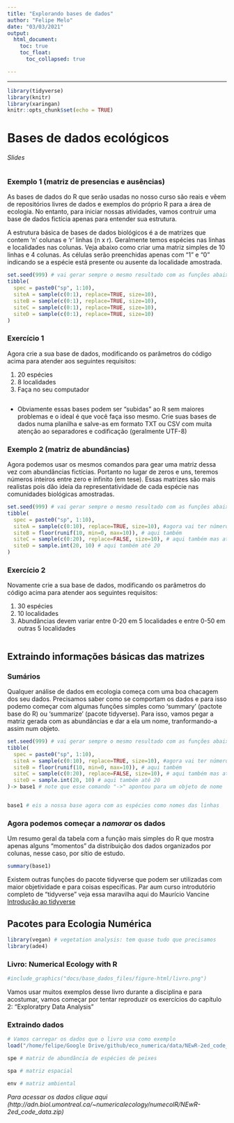 ```yaml
---
title: "Explorando bases de dados"
author: "Felipe Melo"
date: "03/03/2021"
output: 
  html_document:
    toc: true
    toc_float:
      toc_collapsed: true

---
```

---

```r
library(tidyverse)
library(knitr)
library(xaringan)
knitr::opts_chunk$set(echo = TRUE)
```


# Bases de dados ecológicos

*Slides* 
```r


```


### Exemplo 1 (matriz de presencias e ausências)

As bases de dados do R que serão usadas no nosso curso são reais e vêem de repositórios livres de dados e exemplos do próprio R para a área de ecologia. No entanto, para iniciar nossas atividades, vamos contruir uma base de dados fictícia apenas para entender sua estrutura.

A estrutura básica de bases de dados biológicos é a de matrizes que contem 'n' colunas e 'r' linhas (n x r). Geralmente temos espécies nas linhas e localidades nas colunas. Veja abaixo como criar uma matriz simples de 10 linhas e 4 colunas. As células serão preenchidas apenas com "1" e "0" indicando se a espécie está presente ou ausente da localidade amostrada.

```r
set.seed(999) # vai gerar sempre o mesmo resultado com as funções abaixo
tibble(
  spec = paste0("sp", 1:10),
  siteA = sample(c(0:1), replace=TRUE, size=10),
  siteB = sample(c(0:1), replace=TRUE, size=10),
  siteC = sample(c(0:1), replace=TRUE, size=10),
  siteD = sample(c(0:1), replace=TRUE, size=10)
)
```

### Exercício 1

Agora crie a sua base de dados, modificando os parâmetros do código acima para atender aos seguintes requisitos:

1) 20 espécies  
2) 8 localidades
3) Faça no seu computador

```r

```

* Obviamente essas bases podem ser "subidas" ao R sem maiores problemas e o ideal é que você faça isso mesmo. Crie suas bases de dados numa planilha e salve-as em formato TXT ou CSV com muita atenção ao separadores e codificação (geralmente UTF-8)


### Exemplo 2 (matriz de abundâncias)

Agora podemos usar os mesmos comandos para gear uma matriz dessa vez com abundâncias fictícias. Portanto no lugar de zeros e uns, teremos números inteiros entre zero e infinito (em tese). Essas matrizes são mais realistas pois dão ideia da representatividade de cada espécie nas comunidades biológicas amostradas.


```r
set.seed(999) # vai gerar sempre o mesmo resultado com as funções abaixo
tibble(
  spec = paste0("sp", 1:10),
  siteA = sample(c(0:10), replace=TRUE, size=10), #agora vai ter números aleatórios entre 0 e 10
  siteB = floor(runif(10, min=0, max=10)), # aqui também
  siteC = sample(c(0:20), replace=FALSE, size=10), # aqui também mas até 20
  siteD = sample.int(20, 10) # aqui também até 20
)
```

### Exercício 2

Novamente crie a sua base de dados, modificando os parâmetros do código acima para atender aos seguintes requisitos:

1) 30 espécies  
2) 10 localidades  
3) Abundâncias devem variar entre 0-20 em 5 localidades e entre 0-50 em outras 5 localidades

```r

```
## Extraindo informações básicas das matrizes

### Sumários

Qualquer análise de dados em ecologia começa com uma boa chacagem dos seu dados. Precisamos saber como se comportam os dados e para isso podemo começar com algumas funções simples como 'summary' (pactote base do R) ou 'summarize' (pacote tidyverse). Para isso, vamos pegar a matriz gerada com as abundâncias e dar a ela um nome, tranformando-a assim num objeto.

```r
set.seed(999) # vai gerar sempre o mesmo resultado com as funções abaixo
tibble(
  spec = paste0("sp", 1:10),
  siteA = sample(c(0:10), replace=TRUE, size=10), #agora vai ter números aleatórios entre 0 e 10
  siteB = floor(runif(10, min=0, max=10)), # aqui também
  siteC = sample(c(0:20), replace=FALSE, size=10), # aqui também mas até 20
  siteD = sample.int(20, 10) # aqui também até 20
)-> base1 # note que esse comando "->" apontou para um objeto de nome 'base1'


base1 # eis a nossa base agora com as espécies como nomes das linhas
```

### Agora podemos começar a *namorar* os dados

Um resumo geral da tabela com a função mais simples do R que mostra apenas alguns "momentos" da distribuição dos dados organizados por colunas, nesse caso, por sítio de estudo.

```r
summary(base1)

```

Existem outras funções do pacote tidyverse que podem ser utilizadas com maior objetividade e para coisas específicas. Par aum curso introdutório completo de "tidyverse" veja essa maravilha aqui do Maurício Vancine [Introdução ao tidyverse](https://mauriciovancine.github.io/disciplina-analise-geoespacial-r/01_aulas/04_pres_intro_geocomp_r.html) 

## Pacotes para Ecologia Numérica

```r
library(vegan) # vegetation analysis: tem quase tudo que precisamos
library(ade4)
```

### Livro: Numerical Ecology with R

```r
#include_graphics("docs/base_dados_files/figure-html/livro.png") 
```

Vamos usar muitos exemplos desse livro durante a disciplina e para acostumar, vamos começar por tentar reproduzir os exercícios do capítulo 2: "Exploratpry Data Analysis"

### Extraindo dados

```r

# Vamos carregar os dados que o livro usa como exemplo
load("/home/felipe/Google Drive/github/eco_numerica/data/NEwR-2ed_code_data/NEwR2-Data/Doubs.RData")

spe # matriz de abundância de espécies de peixes

spa # matriz espacial

env # matriz ambiental
```

*Para acessar os dados clique aqui (http://adn.biol.umontreal.ca/~numericalecology/numecolR/NEwR-2ed_code_data.zip)*


